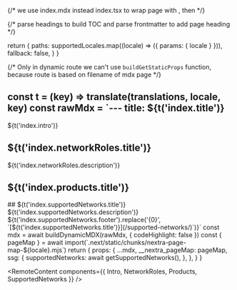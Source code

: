 {/* we use index.mdx instead index.tsx to wrap page with <MDXLayout />, then */}

{/* parse headings to build TOC and parse frontmatter to add page heading */}



  return {
    paths: supportedLocales.map((locale) => ({ params: { locale } })),
    fallback: false,
  }
}

{/* Only in dynamic route we can't use `buildGetStaticProps` function, because route is based on filename of mdx page */}

  const t = (key) => translate(translations, locale, key)
  const rawMdx = `---
title: ${t('index.title')}
---
${t('index.intro')}
<Intro />
## ${t('index.networkRoles.title')}
${t('index.networkRoles.description')}
<NetworkRoles />
## ${t('index.products.title')}
<Products />
## ${t('index.supportedNetworks.title')}
${t('index.supportedNetworks.description')}
<SupportedNetworks />
${t('index.supportedNetworks.footer').replace('{0}', `[${t('index.supportedNetworks.title')}](/supported-networks/)`)}`
  const mdx = await buildDynamicMDX(rawMdx, { codeHighlight: false })
  const { pageMap } = await import(`.next/static/chunks/nextra-page-map-${locale}.mjs`)
  return {
    props: {
      ...mdx,
      __nextra_pageMap: pageMap,
      ssg: {
        supportedNetworks: await getSupportedNetworks(),
      },
    },
  }
}

<RemoteContent components={{ Intro, NetworkRoles, Products, SupportedNetworks }} />
